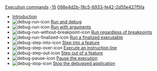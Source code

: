 [[Property:title|Execution commands]]
[[Property:weight|-15]]
[[Property:uuid|098e4d2b-18c5-6933-fe42-2d55e427f5fa]]
*  [[Eiffel Debugger Execution: Introduction|Introduction]]  
*   [[Image:debug-run-icon]]  [[Run and stop at breakpoints|Run and debug]]  
*   [[Image:debug-run-icon]]  [[Run with arguments|Run with arguments]]  
*   [[Image:debug-run-without-breakpoint-icon]]  [[Run without breakpoints|Run regardless of breakpoints]]  
*   [[Image:debug-run-finalized-icon]]  [[Run a finalized executable|Run a finalized executable]]  
*   [[Image:debug-step-into-icon]]  [[Step into a feature|Step into a feature]]  
*   [[Image:debug-step-over-icon]]  [[Execute one line at a time|Execute an instruction line]]  
*   [[Image:debug-step-out-icon]]  [[Step out of a feature|Step out of a feature]]  
*   [[Image:debug-pause-icon]]  [[Pause an application|Pause the execution]]  
*   [[Image:debug-stop-icon]]  [[Stop a debugged application|Stop the debugged application]]  




